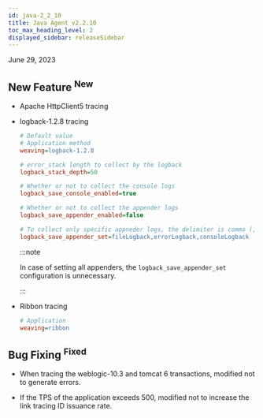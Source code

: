 ```yaml
---
id: java-2_2_10
title: Java Agent v2.2.10
toc_max_heading_level: 2
displayed_sidebar: releaseSidebar
---
```


June 29, 2023

## New Feature <sup><Status>New</Status></sup>

-   Apache HttpClient5 tracing

-   logback-1.2.8 tracing

    ```ini title='whatap.conf'
    # Default value 
    # Application method
    weaving=logback-1.2.8

    # error_stack length to collect by the logback
    logback_stack_depth=50

    # Whether or not to collect the console logs
    logback_save_console_enabled=true

    # Whether or not to collect the appender logs
    logback_save_appender_enabled=false

    # To collect only specific appneder logs, the delimiter is comma (,)
    logback_save_appender_set=fileLogback,errorLogback,consoleLogback
    ```

    :::note

    In case of setting all appenders, the `logback_save_appender_set` configuration is unnecessary.

    :::

-   Ribbon tracing

    ```ini title='whatap.conf'
    # Application
    weaving=ribbon
    ```

## Bug Fixing <sup><Status>Fixed</Status></sup>

-   When tracing the weblogic-10.3 and tomcat 6 transactions, modified not to generate errors.

-   If the TPS of the application exceeds 500, modified not to increase the link tracing ID issuance rate.
